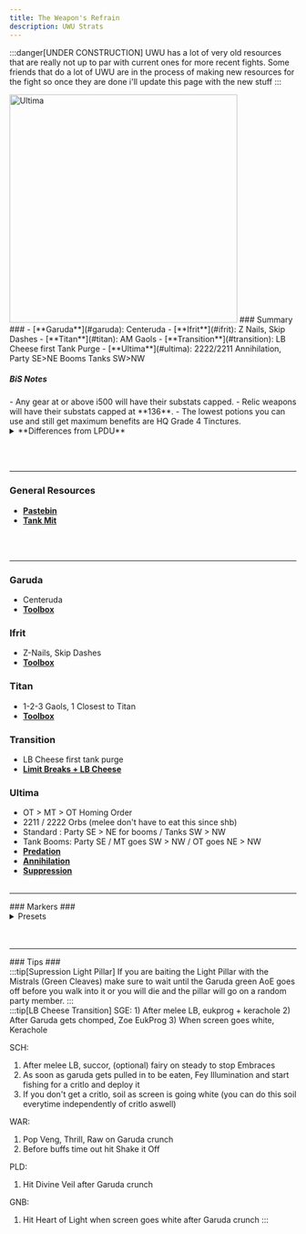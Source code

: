 ```yaml
---
title: The Weapon's Refrain
description: UWU Strats
---
```


<link
  rel="stylesheet"
  media="(prefers-color-scheme:dark)"
  href="https://cdn.jsdelivr.net/npm/@shoelace-style/shoelace@2.15.1/cdn/themes/dark.css"
  onload="document.documentElement.classList.add('sl-theme-dark');"
/>
<script type="module" src="https://cdn.jsdelivr.net/npm/@shoelace-style/shoelace@2.15.1/cdn/shoelace-autoloader.js"></script>

:::danger[UNDER CONSTRUCTION]
UWU has a lot of very old resources that are really not up to par with current ones for more recent fights. Some friends that do a lot of UWU are in the process of making new resources for the fight so once they are done i'll update this page with the new stuff
:::

<Image height="400" width="400" alt="Ultima" loading="eager" class="ulti-tooltip" src="/uwu.webp"/>
<sl-card class="card-basic ulti-summary">
### Summary ###
- [**Garuda**](#garuda): Centeruda
- [**Ifrit**](#ifrit): Z Nails, Skip Dashes
- [**Titan**](#titan): AM Gaols
- [**Transition**](#transition): LB Cheese first Tank Purge
- [**Ultima**](#ultima): 2222/2211 Annihilation, Party SE>NE Booms Tanks SW>NW
</sl-card>
<h5>BiS Notes</h5>
- Any gear at or above i500 will have their substats capped.
- Relic weapons will have their substats capped at **136**.
- The lowest potions you can use and still get maximum benefits are HQ Grade 4 Tinctures.

<details>
<summary>**Differences from LPDU**</summary>
```
- WIP
```
</details>

<br></br>
<hr></hr>

### General Resources ###
- <a href="https://pastebin.com/hTvkZG3x" target="_blank">**Pastebin**</a>
- <a href="https://docs.google.com/spreadsheets/d/13dpeUEBHFpLxX38gjC8oh1xEB4F7xBECI9BvycJEsfk/edit#gid=831820397)" target="_blank">**Tank Mit**</a>

<br></br>
<hr></hr>

### Garuda ###
- Centeruda
- <a href="https://ff14.toolboxgaming.space/?id=584766219158561&preview=1" target="_blank">**Toolbox**</a>

### Ifrit ### 
- Z-Nails, Skip Dashes
- <a href="https://ff14.toolboxgaming.space/?id=110045202472361&preview=1" target="_blank">**Toolbox**</a>

### Titan ###
- 1-2-3 Gaols, 1 Closest to Titan
- <a href="https://ff14.toolboxgaming.space/?id=210044492472361&preview=1" target="_blank">**Toolbox**</a>

### Transition ###
- LB Cheese first tank purge
- <a href="https://ff14.toolboxgaming.space/?id=430631425646261&preview=1" target="_blank">**Limit Breaks + LB Cheese**</a>

### Ultima ###
- OT > MT > OT  Homing Order 
- 2211 / 2222 Orbs (melee don't have to eat this since shb)
- Standard : Party SE > NE for booms / Tanks SW > NW
- Tank Booms: Party SE / MT goes SW > NW / OT goes NE > NW
- <a href="https://ff14.toolboxgaming.space/?id=530635345646261&preview=1" target="_blank">**Predation**</a>
- <a href="https://ff14.toolboxgaming.space/?id=930637786646261&preview=1" target="_blank">**Annihilation**</a>
- <a href="https://ff14.toolboxgaming.space/?id=784760520258561&preview=1" target="_blank">**Suppression**</a>
<br></br>
<hr></hr>
### Markers ###
<details>
<summary>Presets</summary>
- Standard
```
 {"Name":"UWU","MapID":539,"A":{"X":100.0,"Y":0.0,"Z":93.3,"ID":0,"Active":true},"B":{"X":106.7,"Y":0.0,"Z":100.0,"ID":1,"Active":true},"C":{"X":100.0,"Y":0.0,"Z":106.7,"ID":2,"Active":true},"D":{"X":93.3,"Y":0.0,"Z":100.0,"ID":3,"Active":true},"One":{"X":107.3,"Y":0.0,"Z":107.3,"ID":4,"Active":true},"Two":{"X":100.0,"Y":0.0,"Z":81.0,"ID":5,"Active":true},"Three":{"X":100.0,"Y":0.0,"Z":100.0,"ID":6,"Active":true},"Four":{"X":87.0,"Y":0.0,"Z":87.0,"ID":7,"Active":true}} 
```
</details>
<br></br>
<hr></hr>
### Tips ###
<div class="light-pillar-tip">
:::tip[Supression Light Pillar]
If you are baiting the Light Pillar with the Mistrals (Green Cleaves) make sure to wait until the Garuda green AoE goes off before you walk into it or you will die and the pillar will go on a random party member.
:::
</div>
:::tip[LB Cheese Transition]
SGE: 
1) After melee LB, eukprog + kerachole
2) After Garuda gets chomped, Zoe EukProg
3) When screen goes white, Kerachole

SCH:
1) After melee LB, succor, (optional) fairy on steady to stop Embraces
2) As soon as garuda gets pulled in to be eaten, Fey Illumination and start fishing for a critlo and deploy it
3) If you don't get a critlo, soil as screen is going white (you can do this soil everytime independently of critlo aswell)

WAR:
1) Pop Veng, Thrill, Raw on Garuda crunch
2) Before buffs time out hit Shake it Off

PLD:
1) Hit Divine Veil after Garuda crunch

GNB:
1) Hit Heart of Light when screen goes white after Garuda crunch
:::


<Footer/>